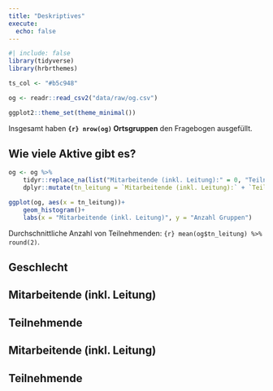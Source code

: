 ```yaml
---
title: "Deskriptives"
execute:
  echo: false
---
```


```r
#| include: false
library(tidyverse)
library(hrbrthemes)

ts_col <- "#b5c948"

og <- readr::read_csv2("data/raw/og.csv")

ggplot2::theme_set(theme_minimal())
```


Insgesamt haben **`{r} nrow(og)` Ortsgruppen** den Fragebogen ausgefüllt.


## Wie viele Aktive gibt es? 


```r
og <- og %>%
    tidyr::replace_na(list("Mitarbeitende (inkl. Leitung):" = 0, "Teilnehmende:" = 0)) %>%
    dplyr::mutate(tn_leitung = `Mitarbeitende (inkl. Leitung):` + `Teilnehmende:`)

ggplot(og, aes(x = tn_leitung))+
    geom_histogram()+
    labs(x = "Mitarbeitende (inkl. Leitung)", y = "Anzahl Gruppen")
```

Durchschnittliche Anzahl von Teilnehmenden: `{r} mean(og$tn_leitung) %>% round(2)`. 


## Geschlecht

::: {.panel-tabset}

## Mitarbeitende (inkl. Leitung)

## Teilnehmende

:::


::: {.panel-tabset}

## Mitarbeitende (inkl. Leitung)

## Teilnehmende

:::

